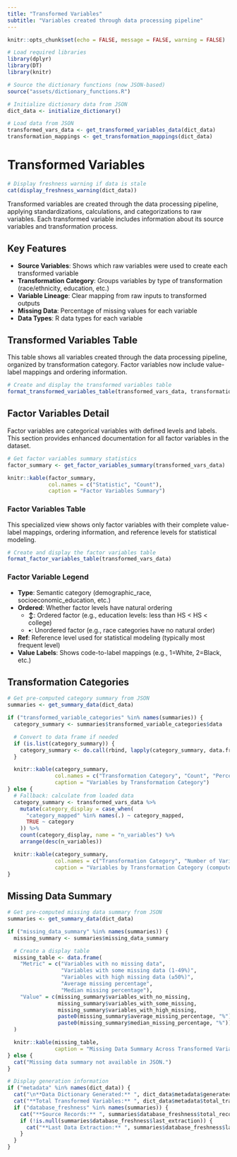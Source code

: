 ```yaml
---
title: "Transformed Variables"
subtitle: "Variables created through data processing pipeline"
---
```


```r
knitr::opts_chunk$set(echo = FALSE, message = FALSE, warning = FALSE)

# Load required libraries
library(dplyr)
library(DT)
library(knitr)

# Source the dictionary functions (now JSON-based)
source("assets/dictionary_functions.R")

# Initialize dictionary data from JSON
dict_data <- initialize_dictionary()

# Load data from JSON
transformed_vars_data <- get_transformed_variables_data(dict_data)
transformation_mappings <- get_transformation_mappings(dict_data)
```

# Transformed Variables

```r
# Display freshness warning if data is stale
cat(display_freshness_warning(dict_data))
```

Transformed variables are created through the data processing pipeline, applying standardizations, calculations, and categorizations to raw variables. Each transformed variable includes information about its source variables and transformation process.

## Key Features

- **Source Variables**: Shows which raw variables were used to create each transformed variable
- **Transformation Category**: Groups variables by type of transformation (race/ethnicity, education, etc.)
- **Variable Lineage**: Clear mapping from raw inputs to transformed outputs
- **Missing Data**: Percentage of missing values for each variable
- **Data Types**: R data types for each variable

## Transformed Variables Table

This table shows all variables created through the data processing pipeline, organized by transformation category. Factor variables now include value-label mappings and ordering information.

```r
# Create and display the transformed variables table
format_transformed_variables_table(transformed_vars_data, transformation_mappings)
```

## Factor Variables Detail

Factor variables are categorical variables with defined levels and labels. This section provides enhanced documentation for all factor variables in the dataset.

```r
# Get factor variables summary statistics
factor_summary <- get_factor_variables_summary(transformed_vars_data)

knitr::kable(factor_summary,
             col.names = c("Statistic", "Count"),
             caption = "Factor Variables Summary")
```

### Factor Variables Table

This specialized view shows only factor variables with their complete value-label mappings, ordering information, and reference levels for statistical modeling.

```r
# Create and display the factor variables table
format_factor_variables_table(transformed_vars_data)
```

### Factor Variable Legend

- **Type**: Semantic category (demographic_race, socioeconomic_education, etc.)
- **Ordered**: Whether factor levels have natural ordering
  - **↕️**: Ordered factor (e.g., education levels: less than HS < HS < college)
  - **•**: Unordered factor (e.g., race categories have no natural order)
- **Ref**: Reference level used for statistical modeling (typically most frequent level)
- **Value Labels**: Shows code-to-label mappings (e.g., 1=White, 2=Black, etc.)

## Transformation Categories

```r
# Get pre-computed category summary from JSON
summaries <- get_summary_data(dict_data)

if ("transformed_variable_categories" %in% names(summaries)) {
  category_summary <- summaries$transformed_variable_categories$data

  # Convert to data frame if needed
  if (is.list(category_summary)) {
    category_summary <- do.call(rbind, lapply(category_summary, data.frame))
  }

  knitr::kable(category_summary,
               col.names = c("Transformation Category", "Count", "Percentage (%)"),
               caption = "Variables by Transformation Category")
} else {
  # Fallback: calculate from loaded data
  category_summary <- transformed_vars_data %>%
    mutate(category_display = case_when(
      "category_mapped" %in% names(.) ~ category_mapped,
      TRUE ~ category
    )) %>%
    count(category_display, name = "n_variables") %>%
    arrange(desc(n_variables))

  knitr::kable(category_summary,
               col.names = c("Transformation Category", "Number of Variables"),
               caption = "Variables by Transformation Category (computed from JSON data)")
}
```

## Missing Data Summary

```r
# Get pre-computed missing data summary from JSON
summaries <- get_summary_data(dict_data)

if ("missing_data_summary" %in% names(summaries)) {
  missing_summary <- summaries$missing_data_summary

  # Create a display table
  missing_table <- data.frame(
    "Metric" = c("Variables with no missing data",
                 "Variables with some missing data (1-49%)",
                 "Variables with high missing data (≥50%)",
                 "Average missing percentage",
                 "Median missing percentage"),
    "Value" = c(missing_summary$variables_with_no_missing,
                missing_summary$variables_with_some_missing,
                missing_summary$variables_with_high_missing,
                paste0(missing_summary$average_missing_percentage, "%"),
                paste0(missing_summary$median_missing_percentage, "%"))
  )

  knitr::kable(missing_table,
               caption = "Missing Data Summary Across Transformed Variables")
} else {
  cat("Missing data summary not available in JSON.")
}
```

```r
# Display generation information
if ("metadata" %in% names(dict_data)) {
  cat("\n**Data Dictionary Generated:** ", dict_data$metadata$generated, "\n")
  cat("**Total Transformed Variables:** ", dict_data$metadata$total_transformed_variables, "\n")
  if ("database_freshness" %in% names(summaries)) {
    cat("**Source Records:** ", summaries$database_freshness$total_records, "\n")
    if (!is.null(summaries$database_freshness$last_extraction)) {
      cat("**Last Data Extraction:** ", summaries$database_freshness$last_extraction, "\n")
    }
  }
}
```